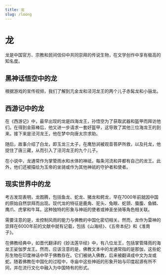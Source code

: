 ```yaml
---
title: 龙
slug: /loong
---
```


# 龙

龙是中国官方、宗教和民间信仰中共同崇拜的传说生物，在文学创作中享有极高的知名度。

## 黑神话悟空中的龙

根据游戏的宣传视频，我们了解到亢金龙和泾河龙王的两个儿子赤髯龙和小骊龙。

## 西游记中的龙

在《西游记》中，最早出现的龙是四海龙王，孙悟空为了获取武器和盔甲而拜访他们。在得到金箍棒后，他又进一步请求一套好盔甲，这导致了其他三位海龙王的到来。接下来是泾河龙王，他在梦中向唐太宗求助。

随后，故事介绍了白龙，即玉龙三太子，在鹰愁涧被观音菩萨所救，以及托龙，他捉住了唐三藏，从而引入了泾河龙王的九个儿子。

在小说中，龙通常作为掌管雨水和水体的神祇，每条河流和井都有自己的龙王。此外，他们还被描绘为玉帝的坐骑或作为其他神祇的守护者和使者。

## 现实世界中的龙

考古发现表明，龙图腾，包括鱼龙、蛇龙、猪龙和鳄龙，早在7000年前就因中国的原始自然崇拜而出现。现代龙的特征是鹿角、驼头、兔眼、蛇颈、蜃腹、鱼鳞、鹰爪、虎掌和牛耳。这种独特的形象与神祇的使者或神圣坐骑等角色相关联。

需要注意的是，龙控制风雨的能力与佛教的中国化密切相关。然而，龙作为雷神的崇拜在6000年前的文献中就有记载，包括《山海经》、《五帝本纪》和《淮南子》。

在佛教经典中，如晋代翻译的《妙法莲华经》中，有八位龙王，包括掌管降雨的海龙王娑伽罗龙王。然而，应该注意的是，佛教文本中的龙通常指的是那伽，这些蛇形生物在印度神话中早于佛教存在。它们被纳入佛教，后来被翻译成中文为龙或蛇。随着佛教在中国化的过程中，寺庙中这些神祇的形象开始与印度起源有所不同，并在流行文化中融入为中国特有的形式。